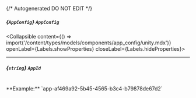{/* Autogenerated DO NOT EDIT  */}

##### *{`AppConfig`}* `AppConfig`
<Collapsible content={() => import('/content/types/models/components/app_config/unity.mdx')} openLabel={Labels.showProperties} closeLabel={Labels.hideProperties}>
</Collapsible>

---
##### *{`string`}* `AppId`
<br/>
**Example:** `app-af469a92-5b45-4565-b3c4-b79878de67d2`


